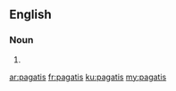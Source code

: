 ==English==

===Noun===
{{head|en}}

# {{plural of|pagati}}

[[ar:pagatis]]
[[fr:pagatis]]
[[ku:pagatis]]
[[my:pagatis]]